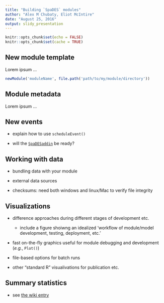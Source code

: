 ```yaml
---
title: "Building `SpaDES` modules"
author: "Alex M Chubaty, Eliot McIntire"
date: "August 25, 2016"
output: slidy_presentation
---
```


```r
knitr::opts_chunk$set(echo = FALSE)
knitr::opts_chunk$set(cache = TRUE)
```

## New module template

Lorem ipsum ...

```r
newModule('moduleName', file.path('path/to/my/module/directory'))
```

## Module metadata

Lorem ipsum ...

## New events

- explain how to use `scheduleEvent()`

- will the [`SpaDESaddin`](https://github.com/PredictiveEcology/SpaDES/issues/298) be ready?

## Working with data

- bundling data with your module

- external data sources

- checksums: need both windows and linux/Mac to verify file integrity

## Visualizations

- difference approaches during different stages of development etc.

    - include a figure shoiwng an idealized 'workflow of module/model development, testing, deployment, etc.'

- fast on-the-fly graphics useful for module debugging and development (*e.g.*, `Plot()`)

- file-based options for batch runs

- other "standard R" visualivations for publication etc.

## Summary statistics

- see [the wiki entry](https://github.com/PredictiveEcology/SpaDES/wiki/Summary-statistics-in-simulations)
